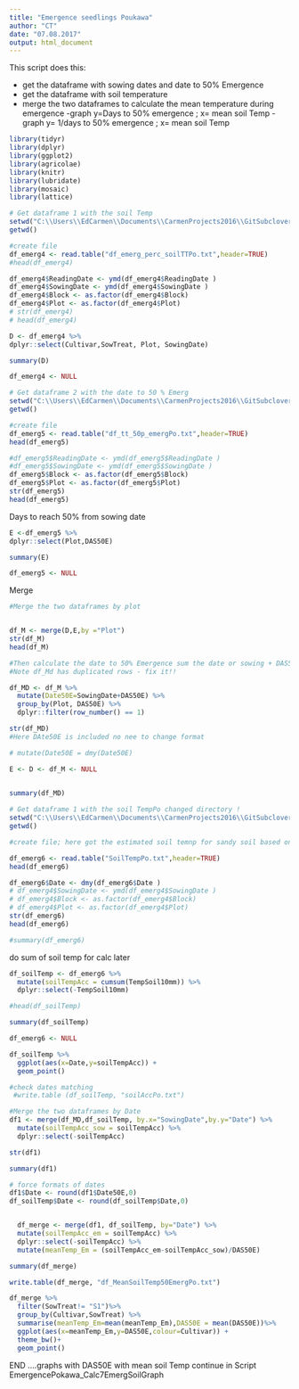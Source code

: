```yaml
---
title: "Emergence seedlings Poukawa"
author: "CT"
date: "07.08.2017"
output: html_document
---
```


This script does this:

- get the dataframe with sowing dates and date to 50% Emergence  
- get the dataframe with soil temperature 
- merge the two dataframes to calculate the mean temperature during emergence
-graph y=Days to 50% emergence ; x= mean soil Temp
-graph y= 1/days to 50% emergence ; x= mean soil Temp


```r
library(tidyr)
library(dplyr)
library(ggplot2)
library(agricolae)
library(knitr)
library(lubridate)
library(mosaic)
library(lattice)
```


```r
# Get dataframe 1 with the soil Temp 
setwd("C:\\Users\\EdCarmen\\Documents\\CarmenProjects2016\\GitSubclover\\EmergencePoukawa")
getwd()

#create file
df_emerg4 <- read.table("df_emerg_perc_soilTTPo.txt",header=TRUE)
#head(df_emerg4)

df_emerg4$ReadingDate <- ymd(df_emerg4$ReadingDate )
df_emerg4$SowingDate <- ymd(df_emerg4$SowingDate )
df_emerg4$Block <- as.factor(df_emerg4$Block)
df_emerg4$Plot <- as.factor(df_emerg4$Plot)
# str(df_emerg4)
# head(df_emerg4)

D <- df_emerg4 %>%
dplyr::select(Cultivar,SowTreat, Plot, SowingDate)

summary(D)

df_emerg4 <- NULL

```


```r

# Get dataframe 2 with the date to 50 % Emerg
setwd("C:\\Users\\EdCarmen\\Documents\\CarmenProjects2016\\GitSubclover\\EmergencePoukawa")
getwd()

#create file
df_emerg5 <- read.table("df_tt_50p_emergPo.txt",header=TRUE)
head(df_emerg5)

#df_emerg5$ReadingDate <- ymd(df_emerg5$ReadingDate )
#df_emerg5$SowingDate <- ymd(df_emerg5$SowingDate )
df_emerg5$Block <- as.factor(df_emerg5$Block)
df_emerg5$Plot <- as.factor(df_emerg5$Plot)
str(df_emerg5)
head(df_emerg5)


```
Days to reach 50% from sowing date

```r

E <-df_emerg5 %>%
dplyr::select(Plot,DAS50E)

summary(E)

df_emerg5 <- NULL

```

Merge

```r

#Merge the two dataframes by plot


df_M <- merge(D,E,by ="Plot")
str(df_M)
head(df_M)

#Then calculate the date to 50% Emergence sum the date or sowing + DAS50E
#Note df_Md has duplicated rows - fix it!! 

df_MD <- df_M %>%
  mutate(Date50E=SowingDate+DAS50E) %>%
  group_by(Plot, DAS50E) %>% 
  dplyr::filter(row_number() == 1)

str(df_MD)
#Here DAte50E is included no nee to change format 

# mutate(Date50E = dmy(Date50E)

E <- D <- df_M <- NULL
         
```


```r
summary(df_MD)
```




```r

# Get dataframe 1 with the soil TempPo changed directory ! 
setwd("C:\\Users\\EdCarmen\\Documents\\CarmenProjects2016\\GitSubclover\\EmergencePoukawa")
getwd()

#create file; here got the estimated soil temnp for sandy soil based on Langholz 1989 and Zheng 1993 papers 

df_emerg6 <- read.table("SoilTempPo.txt",header=TRUE)
head(df_emerg6)

df_emerg6$Date <- dmy(df_emerg6$Date )
# df_emerg4$SowingDate <- ymd(df_emerg4$SowingDate )
# df_emerg4$Block <- as.factor(df_emerg4$Block)
# df_emerg4$Plot <- as.factor(df_emerg4$Plot)
str(df_emerg6)
head(df_emerg6)

#summary(df_emerg6)


```

do sum of soil temp for calc later
```r
df_soilTemp <- df_emerg6 %>%
  mutate(soilTempAcc = cumsum(TempSoil10mm)) %>%
  dplyr::select(-TempSoil10mm)

#head(df_soilTemp)

summary(df_soilTemp)

df_emerg6 <- NULL

```

```r

df_soilTemp %>%
  ggplot(aes(x=Date,y=soilTempAcc)) +
  geom_point()

#check dates matching 
 #write.table (df_soilTemp, "soilAccPo.txt")

```




```r

#Merge the two dataframes by Date
df1 <- merge(df_MD,df_soilTemp, by.x="SowingDate",by.y="Date") %>%
  mutate(soilTempAcc_sow = soilTempAcc) %>%
  dplyr::select(-soilTempAcc)

str(df1)
```

```r
summary(df1)
```


```r

# force formats of dates
df1$Date <- round(df1$Date50E,0)
df_soilTemp$Date <- round(df_soilTemp$Date,0)


  df_merge <- merge(df1, df_soilTemp, by="Date") %>%
  mutate(soilTempAcc_em = soilTempAcc) %>%
  dplyr::select(-soilTempAcc) %>%
  mutate(meanTemp_Em = (soilTempAcc_em-soilTempAcc_sow)/DAS50E)  

summary(df_merge)

write.table(df_merge, "df_MeanSoilTemp50EmergPo.txt") 
```

```r

df_merge %>%
  filter(SowTreat!= "S1")%>% 
  group_by(Cultivar,SowTreat) %>%
  summarise(meanTemp_Em=mean(meanTemp_Em),DAS50E = mean(DAS50E))%>%
  ggplot(aes(x=meanTemp_Em,y=DAS50E,colour=Cultivar)) +
  theme_bw()+
  geom_point()

```



END ....graphs with DAS50E with mean soil Temp continue in Script EmergencePokawa_Calc7EmergSoilGraph


